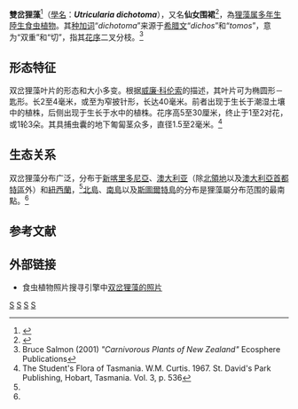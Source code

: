 {{noteTA
|G1=Carnivorous Plant
}}
{{Speciesbox 
| genus = Utricularia
| species = dichotoma
| authority = [[Labill.|Labill.]], 1804
| image = Utricularia dichotoma.jpg
| image_caption = 雙岔狸藻的花
| synonyms =
*''Pleiochasia dichotoma''<br><small>(Labill.) Barnh. (1916)</small> 
*''Utricularia billardieri''<br><small>F.Muell. (1868) ''nom.illeg.''</small>
*''Utricularia canacorum''<br><small>Pellegr. (1920)</small>
*''Utricularia colensoi''<br><small>[[Hook.f.|Hook.f.]] (1853)</small>
*''Utricularia dichotoma'' var. ''uniflora''<br><small>(R.Br.) Benth. (1869) [=''[[独花狸藻|U. uniflora]]'']</small>
*''Utricularia linearifolia''<br><small>Benj. (1847) [=''U. dichotoma/<br/>[[不均狸藻|U. inaequalis]]'']</small>
*''Utricularia monathos''<br><small>Hook.f. (1860)</small>
*''Utricularia moorei''<br><small>F.E.Lloyd (1936)</small>
*''Utricularia novae-zelandiae''<br><small>Hook.f. (1853)</small>
*''Utricularia oppositiflora''<br><small>R.Br. (1810)</small>
*''Utricularia oppositifolia''<br><small>Spreng. (1824) ''sphalm.typogr.''</small>
*''Utricularia rotundifolia''<br><small>''auct. non'' Merl ''ex'' Luetz.: F.E.Lloyd (1937) ''[[裸名|nom.nud.]]''</small>
*''Utricularia speciosa''<br><small>R.Br. (1810)</small>
*''Utricularia subsimilis''<br><small> [[威廉·科伦索|Colenso]] (1884)</small>
*''Utricularia vulcanica''<br><small>Colenso (1894)</small>
}}

'''雙岔狸藻'''<ref name="夏">{{cite book | author = 夏洛特 | year = 2007 | title = [[食蟲植物觀賞&栽培圖鑑|食蟲植物觀賞&栽培圖鑑]] | publisher = 商周出版 | isbn = 978-986-124-850-9 | pages=226 }}</ref>（[[學名|學名]]：'''''Utricularia dichotoma'''''），又名'''仙女围裙'''<ref name=FloraBase>{{FloraBase|name=''Utricularia dichotoma''|id=7131}}</ref>，為[[狸藻属|狸藻属]][[多年生植物|多年生]][[陆生植物|陸生]][[食虫植物|食虫植物]]。其[[种加词|种加词]]“''dichotoma''”来源于[[希腊文|希腊文]]“''dichos''”和“''tomos''”，意为“双重”和“切”，指其[[花序|花序]]二叉分枝。<ref name="Salmon">Bruce Salmon (2001) ''"Carnivorous Plants of New Zealand"'' Ecosphere Publications</ref>

== 形态特征 ==
{{multiple image
| direction = vertical
| align  = left
| width  = 220
| image1 = Utricularia dichotoma Kingston Tasmania.jpg
| caption1 =产于[[澳大利亚|澳大利亚]][[塔斯马尼亚州|塔斯马尼亚州]][[金斯顿_(塔斯马尼亚州)|金斯顿]]的双岔狸藻
| image2 = Utricularia dichotoma trap.jpg
| caption2 =双岔狸藻的捕虫囊
}}
双岔狸藻叶片的形态和大小多变。根据[[威廉·科伦索|威廉·科伦索]]的描述，其叶片可为椭圆形－匙形。长2至4毫米，或至为窄披针形，长达40毫米。前者出现于生长于潮湿土壤中的植株，后侧出现于生长于水中的植株。花序高5至30厘米，终止于1至2对花，或1轮3朵。其具捕虫囊的地下匍匐茎众多，直径1.5至2毫米。<ref name="CurtisFlora">The Student's Flora of Tasmania. W.M. Curtis. 1967. St. David's Park Publishing, Hobart, Tasmania. Vol. 3, p. 536</ref>

== 生态关系 ==
双岔狸藻分布广泛，分布于[[新喀里多尼亞|新喀里多尼亞]]、[[澳大利亚|澳大利亚]]（除[[北領地|北領地]]以及[[澳大利亞首都特區|澳大利亞首都特區]]外）和[[紐西蘭|紐西蘭]]，<ref name="Salmon"/>[[北島|北島]]、[[南島|南島]]以及[[斯圖爾特島|斯圖爾特島]]的分布是狸藻屬分布范围的最南點。<ref name="Salmon"/>

== 参考文献 ==
{{reflist|2}}

== 外部链接 ==
{{refbegin|2}}
* 食虫植物照片搜寻引擎中[http://www.cpphotofinder.com/utricularia-dichotoma-184.html 双岔狸藻的照片] {{Wayback|url=http://www.cpphotofinder.com/utricularia-dichotoma-184.html |date=20210126205441 }}
{{Commons-inline|Utricularia dichotoma|双岔狸藻}}
{{wikispecies-inline|Utricularia dichotoma|双岔狸藻}}
{{refend}}

{{Utricularia}}
{{Taxonbar|from=Q7903041}}

[[Category:澳大利亞食蟲植物|S]]
[[Category:紐西蘭食蟲植物|S]]
[[Category:狸藻屬|S]]
[[Category:多歧聚伞狸藻组|S]]